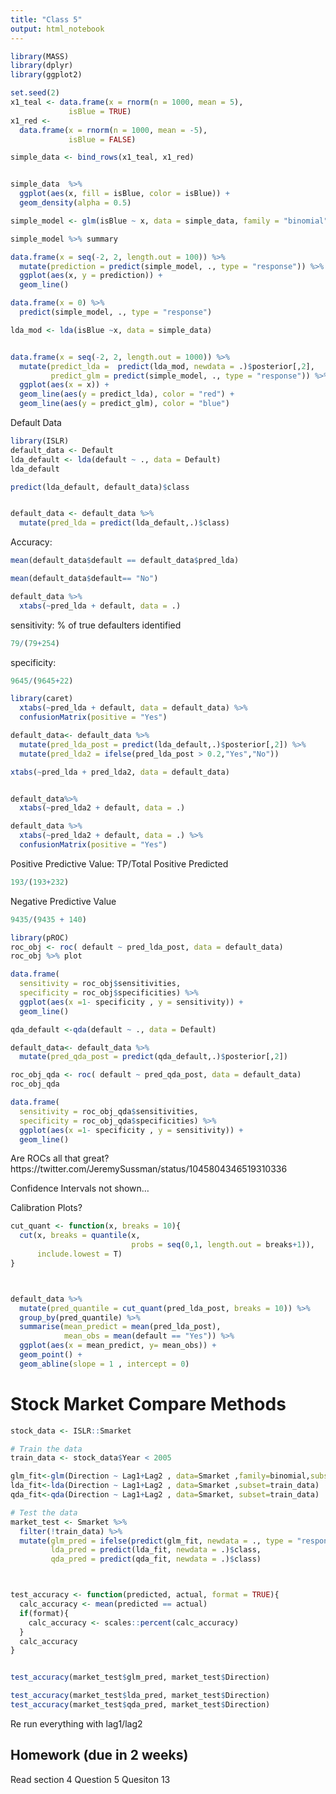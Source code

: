 ```yaml
---
title: "Class 5"
output: html_notebook
---
```




```r
library(MASS)
library(dplyr)
library(ggplot2)

set.seed(2)
x1_teal <- data.frame(x = rnorm(n = 1000, mean = 5),
             isBlue = TRUE) 
x1_red <- 
  data.frame(x = rnorm(n = 1000, mean = -5),
             isBlue = FALSE) 

simple_data <- bind_rows(x1_teal, x1_red)


simple_data  %>% 
  ggplot(aes(x, fill = isBlue, color = isBlue)) + 
  geom_density(alpha = 0.5)
```




```r
simple_model <- glm(isBlue ~ x, data = simple_data, family = "binomial")

simple_model %>% summary

data.frame(x = seq(-2, 2, length.out = 100)) %>% 
  mutate(prediction = predict(simple_model, ., type = "response")) %>% 
  ggplot(aes(x, y = prediction)) +
  geom_line()

data.frame(x = 0) %>% 
  predict(simple_model, ., type = "response")

``` 

```r
lda_mod <- lda(isBlue ~x, data = simple_data)


data.frame(x = seq(-2, 2, length.out = 1000)) %>% 
  mutate(predict_lda =  predict(lda_mod, newdata = .)$posterior[,2],
         predict_glm = predict(simple_model, ., type = "response")) %>% 
  ggplot(aes(x = x)) +
  geom_line(aes(y = predict_lda), color = "red") +
  geom_line(aes(y = predict_glm), color = "blue")


```

Default Data

```r
library(ISLR)
default_data <- Default
lda_default <- lda(default ~ ., data = Default)
lda_default

predict(lda_default, default_data)$class


default_data <- default_data %>% 
  mutate(pred_lda = predict(lda_default,.)$class) 

```

Accuracy:

```r
mean(default_data$default == default_data$pred_lda)

mean(default_data$default== "No")

```

```r

default_data %>% 
  xtabs(~pred_lda + default, data = .)
```

sensitivity:
% of true defaulters identified

```r
79/(79+254)
```

specificity:

```r
9645/(9645+22)
```


```r
library(caret)
  xtabs(~pred_lda + default, data = default_data) %>% 
  confusionMatrix(positive = "Yes")
```

```r
default_data<- default_data %>% 
  mutate(pred_lda_post = predict(lda_default,.)$posterior[,2]) %>% 
  mutate(pred_lda2 = ifelse(pred_lda_post > 0.2,"Yes","No"))

xtabs(~pred_lda + pred_lda2, data = default_data)


default_data%>% 
  xtabs(~pred_lda2 + default, data = .)
```


```r
default_data %>% 
  xtabs(~pred_lda2 + default, data = .) %>% 
  confusionMatrix(positive = "Yes")
```
Positive Predictive Value:
TP/Total Positive Predicted 
```r
193/(193+232)
```

Negative Predictive Value
```r
9435/(9435 + 140)
```
```r
library(pROC)
roc_obj <- roc( default ~ pred_lda_post, data = default_data) 
roc_obj %>% plot

data.frame(
  sensitivity = roc_obj$sensitivities,
  specificity = roc_obj$specificities) %>% 
  ggplot(aes(x =1- specificity , y = sensitivity)) +
  geom_line()
```

```r
qda_default <-qda(default ~ ., data = Default)

default_data<- default_data %>% 
  mutate(pred_qda_post = predict(qda_default,.)$posterior[,2])

roc_obj_qda <- roc( default ~ pred_qda_post, data = default_data) 
roc_obj_qda

data.frame(
  sensitivity = roc_obj_qda$sensitivities,
  specificity = roc_obj_qda$specificities) %>% 
  ggplot(aes(x =1- specificity , y = sensitivity)) +
  geom_line()
```

Are ROCs all that great?
https://twitter.com/JeremySussman/status/1045804346519310336

Confidence Intervals not shown...


Calibration Plots?

```r
cut_quant <- function(x, breaks = 10){
  cut(x, breaks = quantile(x, 
                           probs = seq(0,1, length.out = breaks+1)), 
      include.lowest = T)
}



default_data %>% 
  mutate(pred_quantile = cut_quant(pred_lda_post, breaks = 10)) %>% 
  group_by(pred_quantile) %>% 
  summarise(mean_predict = mean(pred_lda_post),
            mean_obs = mean(default == "Yes")) %>% 
  ggplot(aes(x = mean_predict, y= mean_obs)) +
  geom_point() +
  geom_abline(slope = 1 , intercept = 0)

```



# Stock Market Compare Methods

```r
stock_data <- ISLR::Smarket

# Train the data
train_data <- stock_data$Year < 2005

glm_fit<-glm(Direction ~ Lag1+Lag2 , data=Smarket ,family=binomial,subset=train_data)
lda_fit<-lda(Direction ~ Lag1+Lag2 , data=Smarket ,subset=train_data)
qda_fit<-qda(Direction ~ Lag1+Lag2 , data=Smarket, subset=train_data)

# Test the data
market_test <- Smarket %>% 
  filter(!train_data) %>% 
  mutate(glm_pred = ifelse(predict(glm_fit, newdata = ., type = "response") > 0.5, "Up", "Down"),
         lda_pred = predict(lda_fit, newdata = .)$class,
         qda_pred = predict(qda_fit, newdata = .)$class)



test_accuracy <- function(predicted, actual, format = TRUE){
  calc_accuracy <- mean(predicted == actual)
  if(format){
    calc_accuracy <- scales::percent(calc_accuracy)
  }
  calc_accuracy
}


test_accuracy(market_test$glm_pred, market_test$Direction)

test_accuracy(market_test$lda_pred, market_test$Direction)
test_accuracy(market_test$qda_pred, market_test$Direction)


```

Re run everything with lag1/lag2

## Homework (due in 2 weeks)

Read section 4
Question 5 
Quesiton 13
